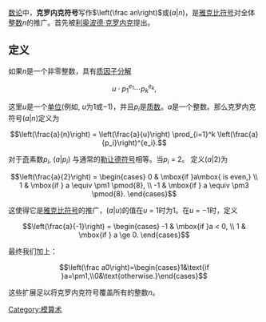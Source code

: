 {{Distinguish|克罗内克函数}}

[[数论|数论]]中，'''克罗内克符号'''写作<math>\left(\frac an\right)</math>或(''a''|''n'')，是[[雅克比符号|雅克比符号]]对全体[[整数|整数]]''n''的推广。首先被[[利奥波德·克罗内克|利奥波德·克罗内克]]提出。

==定义==
如果''n''是一个非零整数，具有[[质因子分解|质因子分解]]  

:<math>u \cdot {p_1}^{e_1} \cdots {p_k}^{e_k},</math>

这里''u''是一个[[单位(环理论)|单位]](例如, ''u''为1或−1)，并且''p<sub>i</sub>''是[[质数|质数]]。''a''是一个整数。那么克罗内克符号(''a''|''n'')定义为

:<math> \left(\frac{a}{n}\right) = \left(\frac{a}{u}\right) \prod_{i=1}^k \left(\frac{a}{p_i}\right)^{e_i}. </math>

对于[[奇数|奇]]素数''p<sub>i</sub>'', (''a''|''p<sub>i</sub>'') 与通常的[[勒让德符号|勒让德符号]]相等。当''p<sub>i</sub>'' = 2。 定义(''a''|2)为 

:<math> \left(\frac{a}{2}\right) = 
\begin{cases}
 0 & \mbox{if }a\mbox{ is even,} \\
 1 & \mbox{if } a \equiv \pm1 \pmod{8},  \\
-1 & \mbox{if } a \equiv \pm3 \pmod{8}.
\end{cases}</math>

这使得它是[[雅克比符号|雅克比符号]]的推广，(''a''|''u'')的值在''u'' = 1时为1。在''u'' = −1时，定义

:<math> \left(\frac{a}{-1}\right) = \begin{cases} -1 & \mbox{if }a < 0, \\ 1 & \mbox{if } a \ge 0. \end{cases} </math>

最终我们加上：

:<math>\left(\frac a0\right)=\begin{cases}1&\text{if }a=\pm1,\\0&\text{otherwise.}\end{cases}</math>

这些扩展足以将克罗内克符号覆盖所有的整数''n''。

{{planetmath|urlid=kroneckersymbol|title=Kronecker symbol}}
[[Category:模算术|Category:模算术]]